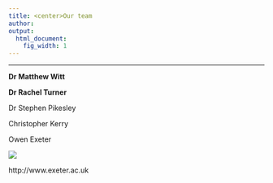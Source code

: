 ```yaml
---
title: <center>Our team
author:  
output:
  html_document:
    fig_width: 1
---
```


<!--- please update--->

----

**Dr Matthew Witt**

**Dr Rachel Turner**

Dr Stephen Pikesley

Christopher Kerry

Owen Exeter

![](C:/Users/owene/OneDrive - University of Exeter/OHI/Website/github/esw/images/profile.jpg)




http://www.exeter.ac.uk






